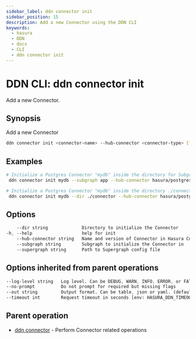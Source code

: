 ```yaml
---
sidebar_label: ddn connector init
sidebar_position: 15
description: Add a new Connector using the DDN CLI
keywords:
  - hasura
  - DDN
  - docs
  - CLI
  - ddn connector init
---
```


# DDN CLI: ddn connector init

Add a new Connector.

## Synopsis

Add a new Connector

```bash
ddn connector init <connector-name> --hub-connector <connector-type> [flags]
```

## Examples

```bash
# Initialize a Postgres Connector "mydb" inside the directory for Subgraph "app"
 ddn connector init mydb --subgraph app --hub-connector hasura/postgres --supergraph supergraph.yaml

# Initialize a Postgres Connector "mydb" inside the directory ./connector
 ddn connector init mydb --dir ./connector --hub-connector hasura/postgres
```

## Options

```sass
    --dir string             Directory to initialize the Connector
-h, --help                   help for init
    --hub-connector string   Name and version of Connector in Hasura Connector Hub. ref: https://hasura.io/connectors (required)
    --subgraph string        Subgraph to initialize the Connector in
    --supergraph string      Path to Supergraph config file
```

## Options inherited from parent operations

```sass
--log-level string   Log level. Can be DEBUG, WARN, INFO, ERROR, or FATAL. (default "INFO")
--no-prompt          Do not prompt for required but missing flags
--out string         Output format. Can be table, json or yaml. (default "table")
--timeout int        Request timeout in seconds [env: HASURA_DDN_TIMEOUT] (default 100)
```

## Parent operation

- [ddn connector](/cli/commands/ddn_connector) - Perform Connector related operations
